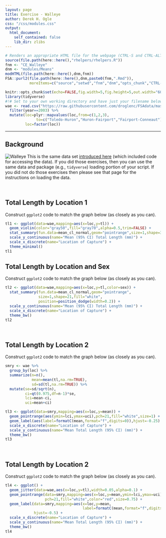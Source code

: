 ```yaml
---
layout: page
title: Exercise - Walleye
author: Derek H. Ogle
css: "/css/modules.css"
output:
  html_document:
    self_contained: false
    lib_dir: zlibs
---
```


```r
# Renders an appropriate HTML file for the webpage (CTRL-S and CTRL-ALT-C)
source(file.path(here::here(),"rhelpers/rhelpers.R"))
fnm <- "CE_Walleye"
dnm <- "modules/Means"
modHTML(file.path(here::here(),dnm,fnm))
FSA::purl2(file.path(here::here(),dnm,paste0(fnm,".Rmd")),
           moreItems=c("source","setwd","fnm","dnm","opts_chunk","CTRL-S"))
```
```r
knitr::opts_chunk$set(echo=FALSE,fig.width=5,fig.height=5,out.width="60%")
library(tidyverse)
#!# Set to your own working directory and have just your filename below.
wae <- read.csv("https://raw.githubusercontent.com/droglenc/FSAdata/master/data-raw/WalleyeErie2.csv") %>%
  filter(year==2003) %>%
  mutate(loc=plyr::mapvalues(loc,from=c(1,2,3),
              to=c("Toledo-Huron","Huron-Fairport","Fairport-Conneaut")),
         loc=factor(loc))
```

----

## Background
<img src="../zimgs/Walleye.jpg" alt="Walleye" class="img-right">
This is the same data set [introduced here](../Intro2/CE_Walleye.html) (which included code for accessing the data). If you did those exercises, then you can use the same data and package (e.g., `tidyverse`) loading portion of your script. If you did not do those exercises then please see that page for the instructions on loading the data.

&nbsp;


## Total Length by Location 1
Construct `ggplot2` code to match the graph below (as closely as you can).

```r
tl1 <- ggplot(data=wae,mapping=aes(x=loc,y=tl)) +
  geom_violin(color="gray50",fill="gray70",alpha=0.5,trim=FALSE) +
  stat_summary(fun.data=mean_cl_normal,geom="pointrange",size=1,shape=3) +
  scale_y_continuous(name="Mean (95% CI) Total Length (mm)") +
  scale_x_discrete(name="Location of Capture") +
  theme_minimal()
tl1
```

## Total Length by Location and Sex
Construct `ggplot2` code to match the graph below (as closely as you can).

```r
tl2 <- ggplot(data=wae,mapping=aes(x=loc,y=tl,color=sex)) +
  stat_summary(fun.data=mean_cl_normal,geom="pointrange",
               size=1,shape=21,fill="white",
               position=position_dodge(width=0.2)) +
  scale_y_continuous(name="Mean (95% CI) Total Length (mm)") +
  scale_x_discrete(name="Location of Capture") +
  theme_bw()
tl2
```

&nbsp;

## Total Length by Location 2
Construct `ggplot2` code to match the graph below (as closely as you can).

```r
smry <- wae %>%
  group_by(loc) %>%
  summarize(n=n(),
            mean=mean(tl,na.rm=TRUE),
            sd=sd(tl,na.rm=TRUE)) %>%
  mutate(se=sd/sqrt(n),
         ci=qt(0.975,df=n-1)*se,
         lci=mean-ci,
         uci=mean+ci)

tl3 <- ggplot(data=smry,mapping=aes(x=loc,y=mean)) +
  geom_pointrange(aes(ymin=lci,ymax=uci),pch=21,fill="white",size=1) +
  geom_label(aes(label=formatC(mean,format="f",digits=0)),hjust=-0.25) +
  scale_x_discrete(name="Location of Capture") +
  scale_y_continuous(name="Mean Total Length (95% CI) (mm)") +
  theme_bw()
tl3
```

&nbsp;

## Total Length by Location 2
Construct `ggplot2` code to match the graph below (as closely as you can).

```r
tl4 <- ggplot() +
  geom_jitter(data=wae,aes(x=loc,y=tl),width=0.05,alpha=0.1) +
  geom_pointrange(data=smry,mapping=aes(x=loc,y=mean,ymin=lci,ymax=uci),
                  pch=21,fill="white",color="red",size=0.75) +
  geom_label(data=smry,mapping=aes(x=loc,y=mean,
                                   label=formatC(mean,format="f",digits=0)),
             hjust=-0.5) +
  scale_x_discrete(name="Location of Capture") +
  scale_y_continuous(name="Mean Total Length (95% CI) (mm)") +
  theme_bw()
tl4
```

&nbsp;
